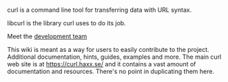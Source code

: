 curl is a command line tool for transferring data with URL syntax.

libcurl is the library curl uses to do its job.

Meet the [[DevTeam|development team]]

This wiki is meant as a way for users to easily contribute to the project. Additional documentation, hints, guides, examples and more. The main curl web site is at https://curl.haxx.se/ and it contains a vast amount of documentation and resources. There's no point in duplicating them here.
